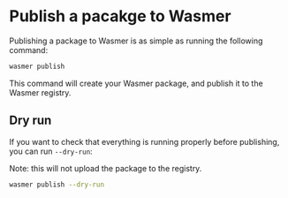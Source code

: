 # Publish a pacakge to Wasmer

Publishing a package to Wasmer is as simple as running the following command:

```bash
wasmer publish
```

This command will create your Wasmer package, and publish it to the Wasmer registry.

## Dry run

If you want to check that everything is running properly before publishing, you can run `--dry-run`:

Note: this will not upload the package to the registry.


```bash
wasmer publish --dry-run
```
